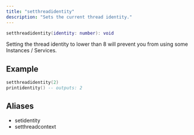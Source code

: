 ```yaml
---
title: "setthreadidentity"
description: "Sets the current thread identity."
---
```


```lua
setthreadidentity(identity: number): void
```
<Warning>Setting the thread identity to lower than 8 will prevent you from using some Instances / Services.</Warning>

## Example

```lua
setthreadidentity(2)
printidentity() -- outputs: 2
```

## Aliases
- setidentity
- setthreadcontext